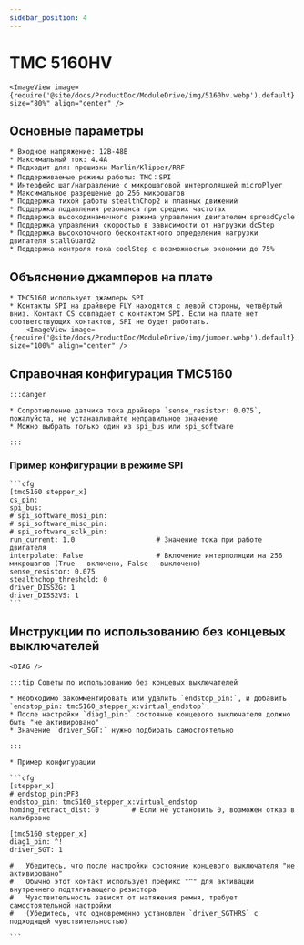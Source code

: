 ```yaml
---
sidebar_position: 4
---
```







# TMC 5160HV

    <ImageView image={require('@site/docs/ProductDoc/ModuleDrive/img/5160hv.webp').default} size="80%" align="center" />

## Основные параметры

    * Входное напряжение: 12В-48В
    * Максимальный ток: 4.4A
    * Подходит для: прошивки Marlin/Klipper/RRF
    * Поддерживаемые режимы работы: TMC：SPI
    * Интерфейс шаг/направление с микрошаговой интерполяцией microPlyer
    * Максимальное разрешение до 256 микрошагов
    * Поддержка тихой работы stealthChop2 и плавных движений
    * Поддержка подавления резонанса при средних частотах
    * Поддержка высокодинамичного режима управления двигателем spreadCycle
    * Поддержка управления скоростью в зависимости от нагрузки dcStep
    * Поддержка высокоточного бесконтактного определения нагрузки двигателя stallGuard2
    * Поддержка контроля тока coolStep с возможностью экономии до 75%

## Объяснение джамперов на плате

    * TMC5160 использует джамперы SPI
    * Контакты SPI на драйвере FLY находятся с левой стороны, четвёртый вниз. Контакт CS совпадает с контактом SPI. Если на плате нет соответствующих контактов, SPI не будет работать.
        <ImageView image={require('@site/docs/ProductDoc/ModuleDrive/img/jumper.webp').default} size="100%" align="center" />


## Справочная конфигурация TMC5160

    :::danger

    * Сопротивление датчика тока драйвера `sense_resistor: 0.075`, пожалуйста, не устанавливайте неправильное значение
    * Можно выбрать только один из spi_bus или spi_software
    
    :::

### Пример конфигурации в режиме SPI

    ```cfg
    [tmc5160 stepper_x]
    cs_pin:
    spi_bus:
    # spi_software_mosi_pin:
    # spi_software_miso_pin:
    # spi_software_sclk_pin: 
    run_current: 1.0                    # Значение тока при работе двигателя
    interpolate: False                  # Включение интерполяции на 256 микрошагов (True - включено, False - выключено)
    sense_resistor: 0.075
    stealthchop_threshold: 0
    driver_DISS2G: 1
    driver_DISS2VS: 1
    ```

## Инструкции по использованию без концевых выключателей

    <DIAG />

    :::tip Советы по использованию без концевых выключателей

    * Необходимо закомментировать или удалить `endstop_pin:`, и добавить `endstop_pin: tmc5160_stepper_x:virtual_endstop`
    * После настройки `diag1_pin:` состояние концевого выключателя должно быть "не активировано"
    * Значение `driver_SGT:` нужно подбирать самостоятельно

    :::

    * Пример конфигурации

    ```cfg
    [stepper_x]
    # endstop_pin:PF3
    endstop_pin: tmc5160_stepper_x:virtual_endstop
    homing_retract_dist: 0        # Если не установить 0, возможен отказ в калибровке

    [tmc5160 stepper_x]
    diag1_pin: ^!
    driver_SGT: 1

    #   Убедитесь, что после настройки состояние концевого выключателя "не активировано"
    #   Обычно этот контакт использует префикс "^" для активации внутреннего подтягивающего резистора
    #   Чувствительность зависит от натяжения ремня, требует самостоятельной настройки
    #   (Убедитесь, что одновременно установлен `driver_SGTHRS` с подходящей чувствительностью)

    ```